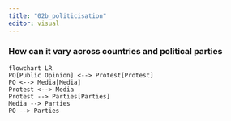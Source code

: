 ```yaml
---
title: "02b_politicisation"
editor: visual
---
```












### How can it vary across countries and political parties

```mermaid
flowchart LR
PO[Public Opinion] <--> Protest[Protest]
PO <--> Media[Media]
Protest <--> Media
Protest --> Parties[Parties]
Media --> Parties
PO --> Parties
```





